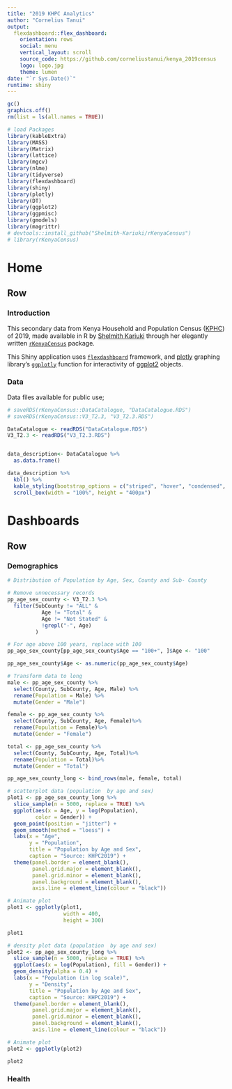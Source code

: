 ```yaml
---
title: "2019 KHPC Analytics"
author: "Cornelius Tanui"
output: 
  flexdashboard::flex_dashboard:
    orientation: rows
    social: menu
    vertical_layout: scroll
    source_code: https://github.com/corneliustanui/kenya_2019census
    logo: logo.jpg
    theme: lumen
date: "`r Sys.Date()`"
runtime: shiny
---
```


```{=html}
<!--
# Customizing HTML Appearance
-->
```
```{=html}
<style>
.navbar {
background-color:#438D80;
border-color: #15317E;
}

.navbar-brand {
color: #000000! important;
}

.section.sidebar {
background-color:#438D80;
border-color: #15317E;
color: #000000! important;
}

</style>
```
```r
gc()
graphics.off()
rm(list = ls(all.names = TRUE))
```

```r
# load Packages
library(kableExtra)
library(MASS)
library(Matrix)
library(lattice)
library(mgcv)
library(nlme)
library(tidyverse)
library(flexdashboard)
library(shiny)
library(plotly)
library(DT)
library(ggplot2)
library(ggpmisc)
library(gmodels)
library(magrittr)
# devtools::install_github("Shelmith-Kariuki/rKenyaCensus")
# library(rKenyaCensus)
```

# Home

## Row {.tabset .tabset-fade}

### Introduction

This secondary data from Kenya Household and Population Census ([KPHC](https://www.knbs.or.ke/)) of 2019, made available in R by [Shelmith Kariuki](https://shelkariuki.netlify.app/#about) through her elegantly written [`rKenyaCensus`](https://github.com/Shelmith-Kariuki/rKenyaCensus) package.

This Shiny application uses [`flexdashboard`](https://rstudio.github.io/flexdashboard/index.html) framework, and [plotly](https://plotly.com/) graphing library's [`ggplotly`](https://www.rdocumentation.org/packages/plotly/versions/4.10.0/topics/ggplotly) function for interactivity of [ggplot2](https://ggplot2.tidyverse.org/) objects.

### Data

Data files available for public use;

```r

# saveRDS(rKenyaCensus::DataCatalogue, "DataCatalogue.RDS")
# saveRDS(rKenyaCensus::V3_T2.3, "V3_T2.3.RDS")

DataCatalogue <- readRDS("DataCatalogue.RDS")
V3_T2.3 <- readRDS("V3_T2.3.RDS")


data_description<- DataCatalogue %>% 
  as.data.frame()

data_description %>% 
  kbl() %>% 
  kable_styling(bootstrap_options = c("striped", "hover", "condensed", "responsive")) %>% 
  scroll_box(width = "100%", height = "400px")

```

# Dashboards

## Row {.tabset .tabset-fade}

### Demographics

```r
# Distribution of Population by Age, Sex, County and Sub- County

# Remove unnecessary records 
pp_age_sex_county <- V3_T2.3 %>% 
  filter(SubCounty != "ALL" & 
           Age != "Total" & 
           Age != "Not Stated" &
           !grepl("-", Age)
         )

# For age above 100 years, replace with 100 
pp_age_sex_county[pp_age_sex_county$Age == "100+", ]$Age <- "100"

pp_age_sex_county$Age <- as.numeric(pp_age_sex_county$Age)

# Transform data to long
male <- pp_age_sex_county %>% 
  select(County, SubCounty, Age, Male) %>% 
  rename(Population = Male) %>% 
  mutate(Gender = "Male")

female <- pp_age_sex_county %>% 
  select(County, SubCounty, Age, Female)%>% 
  rename(Population = Female)%>% 
  mutate(Gender = "Female")

total <- pp_age_sex_county %>% 
  select(County, SubCounty, Age, Total)%>% 
  rename(Population = Total)%>% 
  mutate(Gender = "Total")

pp_age_sex_county_long <- bind_rows(male, female, total)
```


```r
# scatterplot data (population  by age and sex)
plot1 <- pp_age_sex_county_long %>% 
  slice_sample(n = 5000, replace = TRUE) %>% 
  ggplot(aes(x = Age, y = log(Population), 
         color = Gender)) +
  geom_point(position = "jitter") +
  geom_smooth(method = "loess") +
  labs(x = "Age",
       y = "Population",
       title = "Population by Age and Sex",
       caption = "Source: KHPC2019") +
  theme(panel.border = element_blank(), 
        panel.grid.major = element_blank(),
        panel.grid.minor = element_blank(), 
        panel.background = element_blank(),
        axis.line = element_line(colour = "black"))

# Animate plot
plot1 <- ggplotly(plot1, 
                  width = 400, 
                  height = 300)

plot1 
```


```r


# density plot data (population  by age and sex)
plot2 <- pp_age_sex_county_long %>% 
  slice_sample(n = 5000, replace = TRUE) %>% 
  ggplot(aes(x = log(Population), fill = Gender)) +
  geom_density(alpha = 0.4) +
  labs(x = "Population (in log scale)",
       y = "Density",
       title = "Population by Age and Sex",
       caption = "Source: KHPC2019") +
  theme(panel.border = element_blank(), 
        panel.grid.major = element_blank(),
        panel.grid.minor = element_blank(), 
        panel.background = element_blank(),
        axis.line = element_line(colour = "black"))

# Animate plot
plot2 <- ggplotly(plot2)

plot2

```

### Health

```r

```
